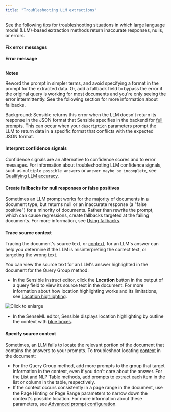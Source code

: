```yaml
---
title: "Troubleshooting LLM extractions"
---
```


See the following tips for troubleshooting situations in which large language model (LLM)-based extraction methods return inaccurate responses, nulls, or errors.

#### Fix error messages

**Error message**

```ConfigurationError: LLM response format is invalid
```
**Notes**

Reword the prompt in simpler terms, and avoid specifying a format in the prompt for the extracted data. Or, add a fallback field to bypass the error if the original query is working for most documents and you're only seeing the error intermittently. See the following section for more information about fallbacks.

Background: Sensible returns this error when the LLM doesn't return its response in the JSON format that Sensible specifies in the backend for [full prompts](/llm-based-extractions/prompt). This can occur when your `description` parameters prompt the LLM to return data in a specific format that conflicts with the expected JSON format.

#### Interpret confidence signals

Confidence signals are an alternative to confidence scores and to error messages. For information about troubleshooting LLM confidence signals, such as `multiple_possible_answers` or `answer_maybe_be_incomplete`, see [Qualifying LLM accuracy](/best-practices/confidence).

#### Create fallbacks for null responses or false positives

Sometimes an LLM prompt works for the majority of documents in a document type, but returns null or an inaccurate response (a "false positive") for a minority of documents. Rather than rewrite the prompt, which can cause regressions, create fallbacks targeted at the failing documents. For more information, see [Using fallbacks](/best-practices/tutorials/fallbacks).

#### Trace source context

Tracing the document's source text, or [context](/llm-based-extractions/prompt#notes), for an LLM's answer can help you determine if the LLM is misinterpreting the correct text, or targeting the wrong text.

You can view the source text for an LLM's answer highlighted in the document for the Query Group method:

* In the Sensible Instruct editor, click the **Location** button in the output of a query field to view its source text in the document. For more information about how location highlighting works and its limitations, see [Location highlighting](/senseml-reference/llm-based-methods/query-group#notes).

![Click to enlarge](/assets/v0/images/final/location.png)

* In the SenseML editor, Sensible displays location highlighting by outline the context with [blue boxes](/layout-based-extractions/app-guide/color).

#### Specify source context

Sometimes, an LLM fails to locate the relevant portion of the document that contains the answers to your prompts. To troubleshoot locating [context](/llm-based-extractions/prompt#notes) in the document:

* For the Query Group method, add more prompts to the group that target information in the context, even if you don't care about the answer. For the List and NLP Table methods, add prompts to extract each item in the list or column in the table, respectively.
* If the context occurs consistently in a page range in the document, use the Page Hinting or Page Range parameters to narrow down the context's possible location. For more information about these parameters, see [Advanced prompt configuration](/llm-based-extractions/prompt).